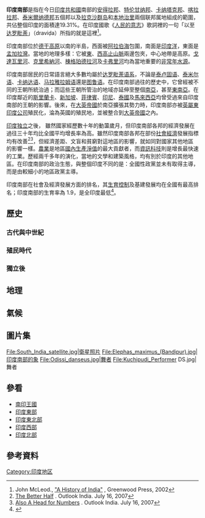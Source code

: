 {{infobox
| bodyclass = 地理
| above = <span class="fn org">印度南部</span>
| image =  [[File:India_South_India_Locator_Map.svg|235px]]
| caption = <small>印度南部</small>
| label1 = [[印度人口|人口]]
| data1 =  233,000,000
| label2 = [[印度地理|面積]]
| data2  = {{convert|635780|sqkm|sqmi}}
| label3 = [[時區|時區]]
| data3  = [[印度標準時間|印度標準時間]] ([[UTC+5:30|UTC+5:30]])
| label4 = [[印度诸邦与联邦属地|政區]]
| data4 = [[安得拉邦|安得拉邦]]、[[卡納塔克邦|卡納塔克邦]]、[[喀拉拉邦|喀拉拉邦]]、[[泰米爾納德邦|泰米爾納德邦]]、[[特伦甘纳邦|特伦甘纳邦]]、[[本地治里|本地治里]] & [[拉克沙群島|拉克沙群島]]
| label5 = 主要城市 <span style="font-weight:normal">(2008)</span>
| data5 = [[金奈|金奈]]、[[班加羅爾|班加羅爾]]、[[哥印拜陀|哥印拜陀]]、[[海得拉巴_(印度)|海得拉巴]]、[[马杜赖|马杜赖]] & [[维沙卡帕特南|维沙卡帕特南]]
| label6 = [[印度官方语言列表|主要語言]]
| data6 =  [[卡纳达语|卡纳达语]]、[[马拉雅拉姆语|马拉雅拉姆语]]、[[泰米尔语|泰米尔语]]、[[泰卢固语|泰卢固语]]
}}
'''印度南部'''是指在今日[[印度共和國|印度共和國]]南部的[[安得拉邦|安得拉邦]]、[[特伦甘纳邦|特伦甘纳邦]]、[[卡纳塔克邦|卡纳塔克邦]]、[[喀拉拉邦|喀拉拉邦]]、[[泰米爾纳德邦|泰米爾纳德邦]]五個邦以及[[拉克沙群岛|拉克沙群岛]]和[[本地治里|本地治里]]兩個联邦属地組成的範圍，共佔整個印度的面積達19.31%。在印度國歌《[[人民的意志|人民的意志]]》歌詞裡的一句「以至[[达罗毗荼|达罗毗荼]]」（draviḍa）所指的就是這裡<ref>John McLeod., [http://books.google.com/books?id=Y8Y3MH3dj6MC&pg=PA94&lpg=PA94&dq=national+anthem+dravida+south+india&source=bl&ots=HlwddfxE1G&sig=UoIg3aXjP_Ck3CLHwUFVjBpv6a0&hl=en&ei=S_PDSvOxDoOCmgPZkb2uBg&sa=X&oi=book_result&ct=result&resnum=2&ved=0CBAQ6AEwATgy#v=onepage&q=&f=false "A History of India"] {{Wayback|url=http://books.google.com/books?id=Y8Y3MH3dj6MC&pg=PA94&lpg=PA94&dq=national+anthem+dravida+south+india&source=bl&ots=HlwddfxE1G&sig=UoIg3aXjP_Ck3CLHwUFVjBpv6a0&hl=en&ei=S_PDSvOxDoOCmgPZkb2uBg&sa=X&oi=book_result&ct=result&resnum=2&ved=0CBAQ6AEwATgy#v=onepage&q=&f=false |date=20140707170653 }}, Greenwood Press, 2002</ref>。

印度南部位於[[德干高原|德干高原]]以南的半島，西面被[[阿拉伯海|阿拉伯海]]包圍，南面是[[印度洋|印度洋]]，東面是[[孟加拉灣|孟加拉灣]]。當地的地理多樣：它被[[東高止山脈|東]]、[[西高止山脈|西高止山脈]]兩邊包夾，中心地帶是高原。[[戈達瓦里河|戈達瓦里河]]、[[克里希納河|克里希納河]]、[[棟格珀德拉河|棟格珀德拉河]]及[[卡弗里河|卡弗里河]]均為當地重要的[[常年水源|非常年水源]]。

印度南部居民的日常語言絕大多數均屬於[[达罗毗荼语系|达罗毗荼语系]]，不論是[[泰卢固语|泰卢固语]]、[[泰米尔语|泰米尔语]]、[[卡纳达语|卡纳达语]]、[[马拉雅拉姆语|马拉雅拉姆语]]還是[[图鲁语|图鲁语]]。在印度南部過往的歷史中，它曾經被不同的王朝所統治過；而這些王朝所管治的地域亦延伸至整個[[南亞|南亞]]，甚至[[東南亞|東南亞]]。在印度鄰近的[[斯里蘭卡|斯里蘭卡]]、[[新加坡|新加坡]]、[[菲律賓|菲律賓]]、[[印尼|印尼]]、[[泰國|泰國]]及[[馬來西亞|馬來西亞]]均曾受過來自印度南部的王朝的影響。後來，在[[大英帝國|大英帝國]]於南亞擴張其勢力時，印度南部亦被[[英屬東印度公司|英屬東印度公司]]殖民化，淪為英國的殖民地，並被整合到[[大英帝國|大英帝國]]之內。

[[印度独立运动|印度独立]]之後， 雖然國家經歷數十年的動蘯歲月，但印度南部各邦的經濟發展在過往三十年均比全國平均增長率為高。雖然印度南部各邦在部份[[社會經濟|社會經濟]]發展指標均有改善<ref name=outlook1>[http://outlookindia.com/full.asp?fodname=20070716&fname=AOpenning+Essay+%28F%29&sid=1 The Better Half] {{Wayback|url=http://outlookindia.com/full.asp?fodname=20070716&fname=AOpenning+Essay+%28F%29&sid=1 |date=20160320010101 }}. Outlook India. July 16, 2007</ref><ref name=outlook2>[http://outlookindia.com/full.asp?fodname=20070716&fname=HThe+Stats&sid=1 Also A Head for Numbers] {{Wayback|url=http://outlookindia.com/full.asp?fodname=20070716&fname=HThe+Stats&sid=1 |date=20130502014202 }}. Outlook India. July 16, 2007</ref>，但經濟差距、文盲和貧窮對這地區的影響，就如同對國家其他地區的影響一樣。[[農業|農業]]是地區[[國內生產淨值|國內生產淨值]]的最大貢獻者，而[[資訊科技|資訊科技]]則是增長最快速的工業。歷經兩千多年的演化，當地的文學和建築風格，均有別於印度的其他地區。在印度南部的政治生態，與整個印度不同的是：全國性政黨並未有取得主導，而是由較細小的地區政黨主導。

印度南部在社會及經濟發展方面的排名，其[[生育控制|生育控制]]及基建發展均在全國有最高排名；印度南部的生育率為 1.9，是全印度最低<ref name=birthrate>{{cite web |url=http://www.nfhsindia.org/ |title=National Family Health Survey |trans_title=全國家庭健康調查 |access-date=2010-10-02 |archive-url=https://web.archive.org/web/20010301232049/http://www.nfhsindia.org/ |archive-date=2001-03-01 |dead-url=yes }}</ref>。

==歷史==
===古代與中世紀===
===殖民時代===
===獨立後===
==地理==
==氣候==

== 圖片集 ==
<gallery widths="170px" heights="170px">
File:South_India_satellite.jpg|衛星照片
File:Elephas_maximus_(Bandipur).jpg|印度南部的象
File:Odissi_danseus.jpg|舞者
File:Kuchipudi_Performer DS.jpg|舞者
</gallery>

== 參看 ==
{{Portal box|印度|地理}}
* [[南印王國|南印王國]]
* [[印度東部|印度東部]]
* [[印度東北部|印度東北部]]
* [[印度西部|印度西部]]
* [[印度北部|印度北部]]

== 參考資料 ==
{{reflist|25em}}

{{Commons+cat|South_India|印度南部|South_India}}
{{Wikivoyage|en:Southern_India|印度南部{{en icon}}}}
{{coord|13|00|N|77|00|E|source:kolossus-ptwiki|display=title}}
[[Category:印度地区|Category:印度地区]]
